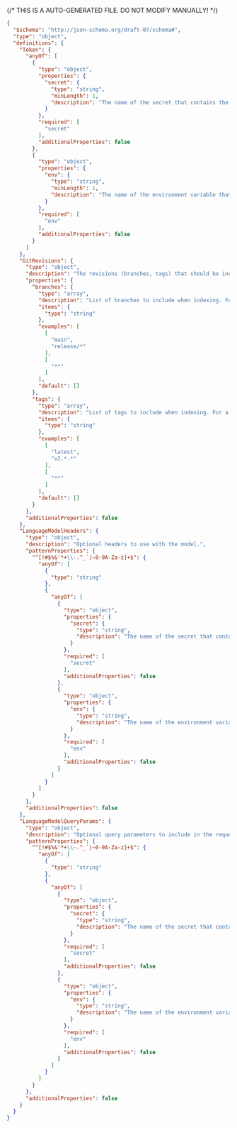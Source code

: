 {/* THIS IS A AUTO-GENERATED FILE. DO NOT MODIFY MANUALLY! */}
```json
{
  "$schema": "http://json-schema.org/draft-07/schema#",
  "type": "object",
  "definitions": {
    "Token": {
      "anyOf": [
        {
          "type": "object",
          "properties": {
            "secret": {
              "type": "string",
              "minLength": 1,
              "description": "The name of the secret that contains the token."
            }
          },
          "required": [
            "secret"
          ],
          "additionalProperties": false
        },
        {
          "type": "object",
          "properties": {
            "env": {
              "type": "string",
              "minLength": 1,
              "description": "The name of the environment variable that contains the token. Only supported in declarative connection configs."
            }
          },
          "required": [
            "env"
          ],
          "additionalProperties": false
        }
      ]
    },
    "GitRevisions": {
      "type": "object",
      "description": "The revisions (branches, tags) that should be included when indexing. The default branch (HEAD) is always indexed. A maximum of 64 revisions can be indexed, with any additional revisions being ignored.",
      "properties": {
        "branches": {
          "type": "array",
          "description": "List of branches to include when indexing. For a given repo, only the branches that exist on the repo's remote *and* match at least one of the provided `branches` will be indexed. The default branch (HEAD) is always indexed. Glob patterns are supported. A maximum of 64 branches can be indexed, with any additional branches being ignored.",
          "items": {
            "type": "string"
          },
          "examples": [
            [
              "main",
              "release/*"
            ],
            [
              "**"
            ]
          ],
          "default": []
        },
        "tags": {
          "type": "array",
          "description": "List of tags to include when indexing. For a given repo, only the tags that exist on the repo's remote *and* match at least one of the provided `tags` will be indexed. Glob patterns are supported. A maximum of 64 tags can be indexed, with any additional tags being ignored.",
          "items": {
            "type": "string"
          },
          "examples": [
            [
              "latest",
              "v2.*.*"
            ],
            [
              "**"
            ]
          ],
          "default": []
        }
      },
      "additionalProperties": false
    },
    "LanguageModelHeaders": {
      "type": "object",
      "description": "Optional headers to use with the model.",
      "patternProperties": {
        "^[!#$%&'*+\\-.^_`|~0-9A-Za-z]+$": {
          "anyOf": [
            {
              "type": "string"
            },
            {
              "anyOf": [
                {
                  "type": "object",
                  "properties": {
                    "secret": {
                      "type": "string",
                      "description": "The name of the secret that contains the token."
                    }
                  },
                  "required": [
                    "secret"
                  ],
                  "additionalProperties": false
                },
                {
                  "type": "object",
                  "properties": {
                    "env": {
                      "type": "string",
                      "description": "The name of the environment variable that contains the token. Only supported in declarative connection configs."
                    }
                  },
                  "required": [
                    "env"
                  ],
                  "additionalProperties": false
                }
              ]
            }
          ]
        }
      },
      "additionalProperties": false
    },
    "LanguageModelQueryParams": {
      "type": "object",
      "description": "Optional query parameters to include in the request url.",
      "patternProperties": {
        "^[!#$%&'*+\\-.^_`|~0-9A-Za-z]+$": {
          "anyOf": [
            {
              "type": "string"
            },
            {
              "anyOf": [
                {
                  "type": "object",
                  "properties": {
                    "secret": {
                      "type": "string",
                      "description": "The name of the secret that contains the token."
                    }
                  },
                  "required": [
                    "secret"
                  ],
                  "additionalProperties": false
                },
                {
                  "type": "object",
                  "properties": {
                    "env": {
                      "type": "string",
                      "description": "The name of the environment variable that contains the token. Only supported in declarative connection configs."
                    }
                  },
                  "required": [
                    "env"
                  ],
                  "additionalProperties": false
                }
              ]
            }
          ]
        }
      },
      "additionalProperties": false
    }
  }
}
```
